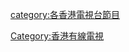 {{Catnav|頁面分類|...|电视|电视节目|香港電視節目}}
{{Catnav|頁面分類|...|中国电视台|香港電視台|香港有線電視}}

[[Category:香港有線電視|Category:香港有線電視]]
[[category:各香港電視台節目|category:各香港電視台節目]]